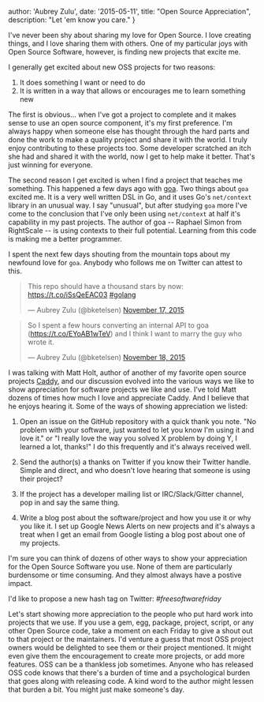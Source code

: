   author: 'Aubrey Zulu',
  date: '2015-05-11',
  title: "Open Source Appreciation",
  description:
    "Let 'em know you care."
}


I've never been shy about sharing my love for Open Source. I love creating things, and I love sharing them with others. One of my particular joys with Open Source Software, however, is finding new projects that excite me.

I generally get excited about new OSS projects for two reasons:

1. It does something I want or need to do
2. It is written in a way that allows or encourages me to learn something new

The first is obvious... when I've got a project to complete and it makes sense to use an open source component, it's my first preference. I'm always happy when someone else has thought through the hard parts and done the work to make a quality project and share it with the world. I truly enjoy contributing to these projects too. Some developer scratched an itch she had and shared it with the world, now I get to help make it better. That's just winning for everyone.

The second reason I get excited is when I find a project that teaches me something. This happened a few days ago with [goa](http://goa.design). Two things about `goa` excited me. It is a very well written DSL in Go, and it uses Go's `net/context` library in an unusual way. I say "unusual", but after studying `goa` more I've come to the conclusion that I've only been using `net/context` at half it's capability in my past projects. The author of goa -- Raphael Simon
from RightScale -- is using contexts to their full potential. Learning from this code is making me a better programmer.

I spent the next few days shouting from the mountain tops about my newfound love for `goa`. Anybody who follows me on Twitter can attest to this.

<blockquote class="twitter-tweet" lang="en"><p lang="en" dir="ltr">This repo should have a thousand stars by now: <a href="https://t.co/iSsQeEAC03">https://t.co/iSsQeEAC03</a> <a href="https://twitter.com/hashtag/golang?src=hash">#golang</a></p>&mdash; Aubrey Zulu (@bketelsen) <a href="https://twitter.com/bketelsen/status/666697133437923328">November 17, 2015</a></blockquote>
<script async src="https://platform.twitter.com/widgets.js" charset="utf-8"></script>

<blockquote class="twitter-tweet" lang="en"><p lang="en" dir="ltr">So I spent a few hours converting an internal API to goa (<a href="https://t.co/EYoAB1wTeV">https://t.co/EYoAB1wTeV</a>) and I think I want to marry the guy who wrote it.</p>&mdash; Aubrey Zulu (@bketelsen) <a href="https://twitter.com/bketelsen/status/666786731807662081">November 18, 2015</a></blockquote>
<script async src="https://platform.twitter.com/widgets.js" charset="utf-8"></script>

I was talking with Matt Holt, author of another of my favorite open source projects [Caddy](https://caddyserver.com), and our discussion evolved into the various ways we like to show appreciation for software projects we like and use. I've told Matt dozens of times how much I love and appreciate Caddy. And I believe that he enjoys hearing it. Some of the ways of showing appreciation we listed:

1.  Open an issue on the GitHub repository with a quick thank you note. "No problem with your software, just wanted to let you know I'm using it and love it." or "I really love the way you solved X problem by doing Y, I learned a lot, thanks!" I do this frequently and it's always received well.

1.  Send the author(s) a thanks on Twitter if you know their Twitter handle. Simple and direct, and who doesn't love hearing that someone is using their project?

1.  If the project has a developer mailing list or IRC/Slack/Gitter channel, pop in and say the same thing.

1.  Write a blog post about the software/project and how you use it or why you like it. I set up Google News Alerts on new projects and it's always a treat when I get an email from Google listing a blog post about one of my projects.

I'm sure you can think of dozens of other ways to show your appreciation for the Open Source Software you use. None of them are particularly burdensome or time consuming. And they almost always have a postive impact.

I'd like to propose a new hash tag on Twitter: _#freesoftwarefriday_

Let's start showing more appreciation to the people who put hard work into projects that we use. If you use a gem, egg, package, project, script, or any other Open Source code, take a moment on each Friday to give a shout out to that project or the maintainers. I'd venture a guess that most OSS project owners would be delighted to see them or their project mentioned. It might even give them the encouragement to create more projects, or add more features. OSS can be a thankless
job sometimes. Anyone who has released OSS code knows that there's a burden of time and a psychological burden that goes along with releasing code. A kind word to the author might lessen that burden a bit. You might just make someone's day.
